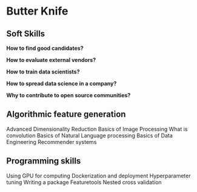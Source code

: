 # Butter Knife {#butter-knife}

## Soft Skills
**How to find good candidates?**

**How to evaluate external vendors?**

**How to train data scientists?**

**How to spread data science in a company?**

**Why to contribute to open source communities?**


## Algorithmic feature generation
Advanced Dimensionality Reduction
Basics of Image Processing
What is convolution
Basics of Natural Language processing
Basics of Data Engineering
Recommender systems

## Programming skills
Using GPU for computing
Dockerization and deployment
Hyperparameter tuning
Writing a package
Featuretools
Nested cross validation